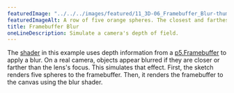 ---
featuredImage: "../../../images/featured/11_3D-06_Framebuffer_Blur-thumbnail.png"
featuredImageAlt: A row of five orange spheres. The closest and farthest spheres from the camera appear blurred.
title: Framebuffer Blur
oneLineDescription: Simulate a camera's depth of field.
---

The
<a href="https://www.khronos.org/opengl/wiki/Shader" target="_blank">shader</a>
in this example uses depth information from a
<a href="/reference/p5/p5.Framebuffer" target="_blank">p5.Framebuffer</a>
to apply a blur. On a real camera, objects appear blurred if they
are closer or farther than the lens's focus. This simulates that
effect. First, the sketch renders five spheres to the framebuffer.
Then, it renders the framebuffer to the canvas using the blur shader.